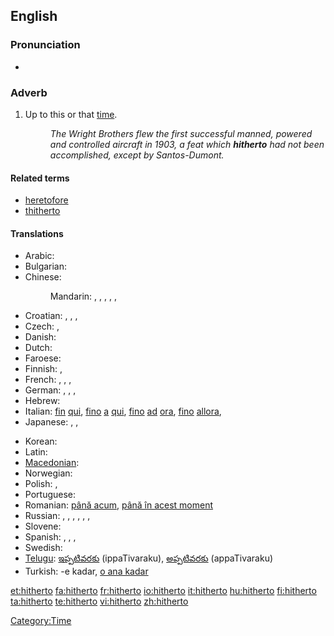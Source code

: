 ==English==

===Pronunciation===
* {{audio|en-us-hitherto.ogg|Audio (US)}}

===Adverb===
{{en-adv|-}}

# {{formal|or|legal}} Up to this or that [[time]]. <!--(used frequently in [[legal]] papers).-->
#: ''The Wright Brothers flew the first successful manned, powered and controlled aircraft in 1903, a feat which '''hitherto''' had not been accomplished, except by Santos-Dumont.''

====Related terms====
* [[heretofore]]
* [[thitherto]]

====Translations====
{{trans-top|up to this time}}
* Arabic: {{t|ar|حتى الآن|tr=Hattaa -l-'aana|sc=Arab}}
* Bulgarian: {{t|bg|досега|tr=dosegá|sc=Cyrl}}
* Chinese:
*: Mandarin: {{t|cmn|到目前為止|sc=Hani|xs=Mandarin}},  {{t|cmn|到目前为止|tr=dào mùqián wéizhǐ|sc=Hani|xs=Mandarin}},  {{t|cmn|迄今|tr=qìjīn|sc=Hani|xs=Mandarin}},  {{t|cmn|迄今為止|sc=Hani|xs=Mandarin}},  {{t|cmn|迄今为止|tr=qìjīn wéizhǐ|sc=Hani|xs=Mandarin}},  {{t-|cmn|至今|tr=zhìjīn|sc=Hani|xs=Mandarin}}
* Croatian: {{t|hr|dosad|alt=dòsad}}, {{t-|hr|dosada|alt=dòsada}}, {{t-|hr|dotad|alt=dòtad}}, {{t|hr|dotada|alt=dòtada}}
* Czech: {{t|cs|doposud}}, {{t|cs|až dosud}}
* Danish: {{t|da|hidtil}}
* Dutch: {{t|nl|tot hiertoe}}
* Faroese: {{t-|fo|higartil|xs=Faroese}}
* Finnish: {{t-|fi|tähän mennessä}}, {{t|fi|siihen mennessä}}
* French: {{t+|fr|jusqu'ici}}, {{t+|fr|jusqu'alors}}, {{t|fr|jusqu'à maintenant}},  {{t|fr|jusqu'à présent}}
* German: {{t|de|bis dahin}}, {{t|de|bis dato}}, {{t+|de|bislang}},  {{t+|de|bisher}}
* Hebrew: {{t|he|עד כה|sc=Hebr}}
* Italian: [[fin]] [[qui]], [[fino]] [[a]] [[qui]], [[fino]] [[ad]] [[ora]], [[fino]] [[allora]],  {{t+|it|finora}}
* Japanese: {{t-|ja|今まで|tr=いままで, ima-made|sc=Jpan}},  {{t-|ja|これまで|tr=kore-made|sc=Jpan}},  {{t|ja|これまでのところ|tr=kore-made-no tokoro|sc=Jpan}}
{{trans-mid}}
* Korean: {{t|ko|여태|tr=yeotae|sc=Kore}}
* Latin: {{t+|la|adhuc|alt=adhūc}}
* [[Macedonian]]: {{t|mk|досега|tr=dósega|sc=Cyrl|xs=Macedonian}}
* Norwegian: {{t|no|hittil}}
* Polish: {{t|pl|dotychczas}}, {{t-|pl|dotąd}}
* Portuguese: {{t|pt|até então}}
* Romanian: [[până acum]], [[până în acest moment]]
* Russian: {{t|ru|пока что|tr=poká čto|sc=Cyrl}} {{qualifier|read: poká što}},  {{t|ru|до сих пор|tr=do sih pór|sc=Cyrl}},  {{t+|ru|пока|tr=poká|sc=Cyrl}},  {{t|ru|на данный момент|tr=na dánnyj momént|sc=Cyrl}},  {{t|ru|на настоящий момент|tr=na nastojáščij momént|sc=Cyrl}}, {{t+|ru|доныне|tr=donýne|sc=Cyrl}}, {{t+|ru|прежде|tr=préžde|sc=Cyrl}}
* Slovene: {{t|sl|do zdaj}}
* Spanish: {{t|es|hasta ahora}},  {{t|es|hasta aquí}},  {{t|es|hasta este momento}}, {{t|es|en ese entonces}}
* Swedish: {{t+|sv|hittills}}
* [[Telugu]]: [[ఇప్పటివరకు]] (ippaTivaraku), [[అప్పటివరకు]] (appaTivaraku)
* Turkish: -e kadar, [[o ana kadar]]
{{trans-bottom}}

[[Category:Time]]

[[et:hitherto]]
[[fa:hitherto]]
[[fr:hitherto]]
[[io:hitherto]]
[[it:hitherto]]
[[hu:hitherto]]
[[fi:hitherto]]
[[ta:hitherto]]
[[te:hitherto]]
[[vi:hitherto]]
[[zh:hitherto]]